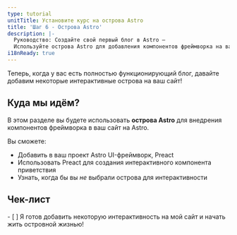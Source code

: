 ```yaml
---
type: tutorial
unitTitle: Установите курс на острова Astro
title: 'Шаг 6 - Острова Astro'
description: |-
  Руководство: Создайте свой первый блог в Astro —
  Используйте острова Astro для добавления компонентов фреймворка на ваш сайт в Astro
i18nReady: true
---
```



Теперь, когда у вас есть полностью функционирующий блог, давайте добавим некоторые интерактивные острова на ваш сайт!

## Куда мы идём?

В этом разделе вы будете использовать **острова Astro** для внедрения компонентов фреймворка в ваш сайт на Astro.

Вы сможете:
- Добавить в ваш проект Astro UI-фреймворк, Preact
- Использовать Preact для создания интерактивного компонента приветствия
- Узнать, когда бы вы _не_ выбрали острова для интерактивности


<Box icon="check-list">

## Чек-лист

<Checklist key ="interactivity">
- [ ] Я готов добавить некоторую интерактивность на мой сайт и начать жить островной жизнью!
</Checklist>
</Box>
